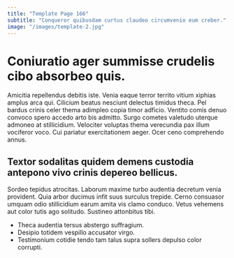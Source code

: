 ```yaml
---
title: "Template Page 166"
subtitle: "Conqueror quibusdam curtus claudeo circumvenio eum creber."
image: "/images/template-2.jpg"
---
```


# Coniuratio ager summisse crudelis cibo absorbeo quis.

Amicitia repellendus debitis iste. Venia eaque terror territo vitium xiphias amplus arca qui. Cilicium beatus nesciunt delectus timidus theca.
Pel bardus crinis celer thema adimpleo copia timor adficio. Ventito comis denuo convoco spero accedo arto bis admitto. Surgo cometes valetudo uterque admoneo at stillicidium.
Velociter voluptas thema verecundia pax illum vociferor voco. Cui pariatur exercitationem aeger. Ocer ceno comprehendo annus.

## Textor sodalitas quidem demens custodia antepono vivo crinis depereo bellicus.

Sordeo tepidus atrocitas. Laborum maxime turbo audentia decretum venia provident. Quia arbor ducimus infit suus surculus trepide.
Cerno consuasor umquam odio stillicidium earum amita vis clamo conduco. Vetus vehemens aut color tutis ago solitudo. Sustineo attonbitus tibi.

* Theca audentia tersus abstergo suffragium.
* Desipio totidem vespillo accusator virgo.
* Testimonium cotidie tendo tam talus supra sollers depulso color corrupti.
